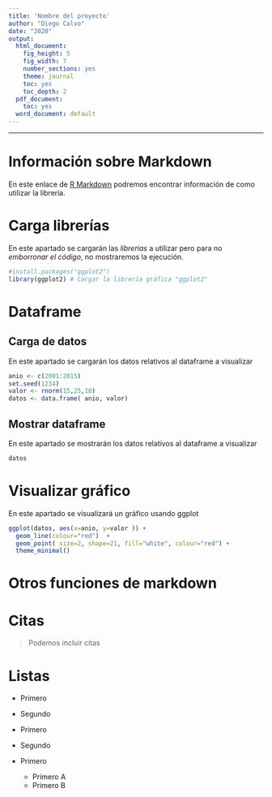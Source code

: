 ```yaml
---
title: 'Nombre del proyecto'
author: "Diego Calvo"
date: "2020"
output: 
  html_document:
    fig_height: 5
    fig_width: 7
    number_sections: yes
    theme: journal
    toc: yes
    toc_depth: 2
  pdf_document:
    toc: yes
  word_document: default
---
```


---

# Información sobre Markdown
En este enlace de [R Markdown](http://rmarkdown.rstudio.com) podremos encontrar información de como utilizar la librería.


# Carga librerías
En este apartado se cargarán las *librerias* a utilizar pero para no _emborronar el código_, no mostraremos la ejecución.

```r

#install.packages("ggplot2")
library(ggplot2) # Cargar la librería gráfica "ggplot2"

```

# Dataframe

## Carga de datos
En este apartado se cargarán los datos relativos al dataframe a visualizar

```r
anio <- c(2001:2015)
set.seed(1234)
valor <- rnorm(15,25,10)
datos <- data.frame( anio, valor)

```

## Mostrar dataframe
En este apartado se mostrarán los datos relativos al dataframe a visualizar

```r
datos 
```

# Visualizar gráfico
En este apartado se visualizará un gráfico usando ggplot
```r
ggplot(datos, aes(x=anio, y=valor )) + 
  geom_line(colour="red")  + 
  geom_point( size=2, shape=21, fill="white", colour="red") + 
  theme_minimal()

```


# Otros funciones de markdown

# Citas
> Podemos incluir citas

# Listas
- Primero
- Segundo

* Primero 
* Segundo

- Primero
  - Primero A
  - Primero B

